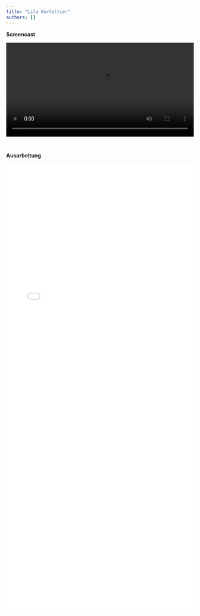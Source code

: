 ```yaml
---
title: "Lila Gürteltier"
authors: []
---
```



**Screencast**

<video controls width="100%" style="margin-bottom: 2em;"><source src="Screencast Projekt 3.mp4" type="video/mp4"></video>
**Ausarbeitung**

<iframe src="Projekt_Testprojekt.html" loading="lazy" width="100%" height="1200" style="border:0"></iframe>

